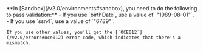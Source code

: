 
<Admonition type="warning" title="Sandbox Validation">
    **In [Sandbox](/v2.0/environments#sandbox), you need to do the following to pass validation:** 
    - If you use `birthDate`, use a value of `"1989-08-01"`.
    - If you use `ssn4`, use a value of `"6789"`.
    
    If you use other values, you'll get the [`OCE012`](/v2.0/errors#oce012) error code, which indicates that there's a mismatch.
</Admonition>